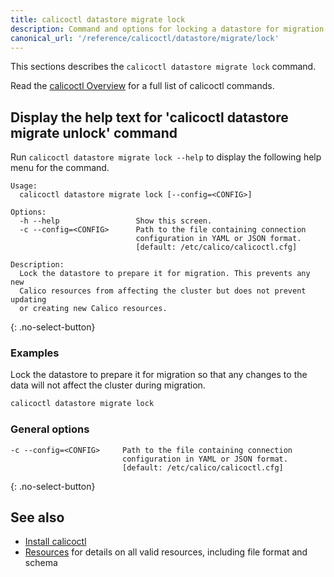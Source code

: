 ```yaml
---
title: calicoctl datastore migrate lock
description: Command and options for locking a datastore for migration.
canonical_url: '/reference/calicoctl/datastore/migrate/lock'
---
```


This sections describes the `calicoctl datastore migrate lock` command.

Read the [calicoctl Overview]({{site.baseurl}}/reference/calicoctl/overview)
for a full list of calicoctl commands.

## Display the help text for 'calicoctl datastore migrate unlock' command

Run `calicoctl datastore migrate lock --help` to display the following help menu for the
command.

```
Usage:
  calicoctl datastore migrate lock [--config=<CONFIG>]

Options:
  -h --help                 Show this screen.
  -c --config=<CONFIG>      Path to the file containing connection
                            configuration in YAML or JSON format.
                            [default: /etc/calico/calicoctl.cfg]

Description:
  Lock the datastore to prepare it for migration. This prevents any new
  Calico resources from affecting the cluster but does not prevent updating
  or creating new Calico resources.
```
{: .no-select-button}

### Examples

Lock the datastore to prepare it for migration so that any changes to the
data will not affect the cluster during migration.

```bash
calicoctl datastore migrate lock
```

### General options

```
-c --config=<CONFIG>     Path to the file containing connection
                         configuration in YAML or JSON format.
                         [default: /etc/calico/calicoctl.cfg]
```
{: .no-select-button}

## See also

-  [Install calicoctl]({{site.baseurl}}/maintenance/clis/calicoctl/install)
-  [Resources]({{site.baseurl}}/reference/resources/overview) for details on all valid resources, including file format
   and schema
